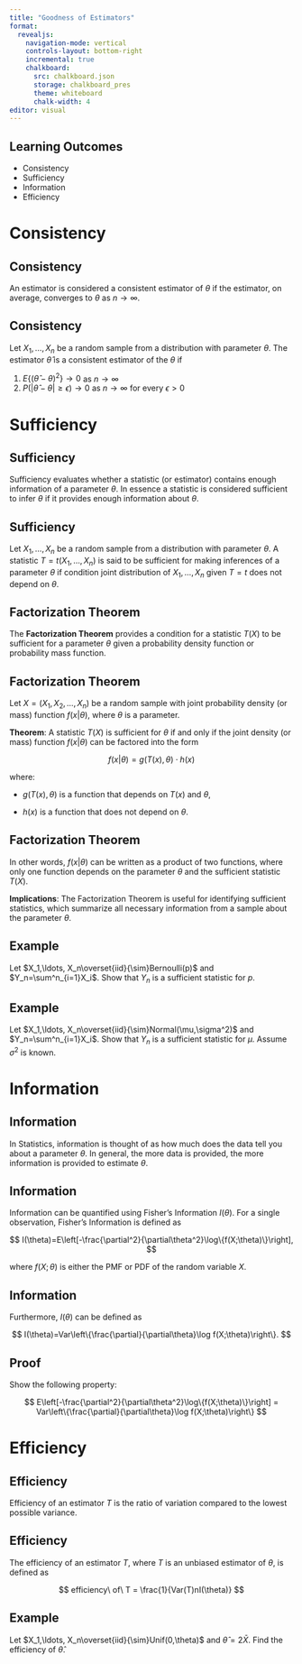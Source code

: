 ```yaml
---
title: "Goodness of Estimators"
format:
  revealjs:
    navigation-mode: vertical
    controls-layout: bottom-right
    incremental: true 
    chalkboard:
      src: chalkboard.json
      storage: chalkboard_pres
      theme: whiteboard
      chalk-width: 4
editor: visual
---
```


## Learning Outcomes

-   Consistency
-   Sufficiency
-   Information
-   Efficiency

# Consistency

## Consistency

An estimator is considered a consistent estimator of $\theta$ if the estimator, on average, converges to $\theta$ as $n\rightarrow\infty$.

## Consistency

Let $X_1,\ldots,X_n$ be a random sample from a distribution with parameter $\theta$. The estimator $\hat \theta$ is a consistent estimator of the $\theta$ if

1.  $E\{(\hat\theta-\theta)^2\}\rightarrow0$ as $n\rightarrow \infty$
2.  $P(|\hat\theta-\theta|\ge \epsilon)\rightarrow0$ as $n\rightarrow \infty$ for every $\epsilon>0$

# Sufficiency

## Sufficiency

Sufficiency evaluates whether a statistic (or estimator) contains enough information of a parameter $\theta$. In essence a statistic is considered sufficient to infer $\theta$ if it provides enough information about $\theta$.

## Sufficiency

Let $X_1,\ldots,X_n$ be a random sample from a distribution with parameter $\theta$. A statistic $T=t(X_1,\ldots,X_n)$ is said to be sufficient for making inferences of a parameter $\theta$ if condition joint distribution of $X_1,\ldots,X_n$ given $T=t$ does not depend on $\theta$.

## Factorization Theorem

The **Factorization Theorem** provides a condition for a statistic $T(X)$ to be sufficient for a parameter $\theta$ given a probability density function or probability mass function.

## Factorization Theorem

Let $X = (X_1, X_2, \dots, X_n)$ be a random sample with joint probability density (or mass) function $f(x|\theta)$, where $\theta$ is a parameter.

**Theorem**: A statistic $T(X)$ is sufficient for $\theta$ if and only if the joint density (or mass) function $f(x|\theta)$ can be factored into the form

$$
f(x|\theta) = g(T(x), \theta) \cdot h(x)
$$

where:

-   $g(T(x), \theta)$ is a function that depends on $T(x)$ and $\theta$,

-   $h(x)$ is a function that does not depend on $\theta$.

## Factorization Theorem

In other words, $f(x|\theta)$ can be written as a product of two functions, where only one function depends on the parameter $\theta$ and the sufficient statistic $T(X)$.

**Implications**: The Factorization Theorem is useful for identifying sufficient statistics, which summarize all necessary information from a sample about the parameter $\theta$.

## Example

Let $X_1,\ldots, X_n\overset{iid}{\sim}Bernoulli(p)$ and $Y_n=\sum^n_{i=1}X_i$. Show that $Y_n$ is a sufficient statistic for $p$.

## Example

Let $X_1,\ldots, X_n\overset{iid}{\sim}Normal(\mu,\sigma^2)$ and $Y_n=\sum^n_{i=1}X_i$. Show that $Y_n$ is a sufficient statistic for $\mu$. Assume $\sigma^2$ is known.

# Information

## Information

In Statistics, information is thought of as how much does the data tell you about a parameter $\theta$. In general, the more data is provided, the more information is provided to estimate $\theta$.

## Information

Information can be quantified using Fisher's Information $I(\theta)$. For a single observation, Fisher's Information is defined as

$$
I(\theta)=E\left[-\frac{\partial^2}{\partial\theta^2}\log\{f(X;\theta)\}\right],
$$

where $f(X;\theta)$ is either the PMF or PDF of the random variable $X$.

## Information

Furthermore, $I(\theta)$ can be defined as

$$
I(\theta)=Var\left\{\frac{\partial}{\partial\theta}\log f(X;\theta)\right\}.
$$

## Proof

Show the following property:

$$
E\left[-\frac{\partial^2}{\partial\theta^2}\log\{f(X;\theta)\}\right] = Var\left\{\frac{\partial}{\partial\theta}\log f(X;\theta)\right\}
$$

# Efficiency

## Efficiency

Efficiency of an estimator $T$ is the ratio of variation compared to the lowest possible variance.

## Efficiency

The efficiency of an estimator $T$, where $T$ is an unbiased estimator of $\theta$, is defined as

$$
efficiency\ of\ T = \frac{1}{Var(T)nI(\theta)}
$$

## Example

Let $X_1,\ldots, X_n\overset{iid}{\sim}Unif(0,\theta)$ and $\hat\theta=2\bar X$. Find the efficiency of $\hat \theta$.
